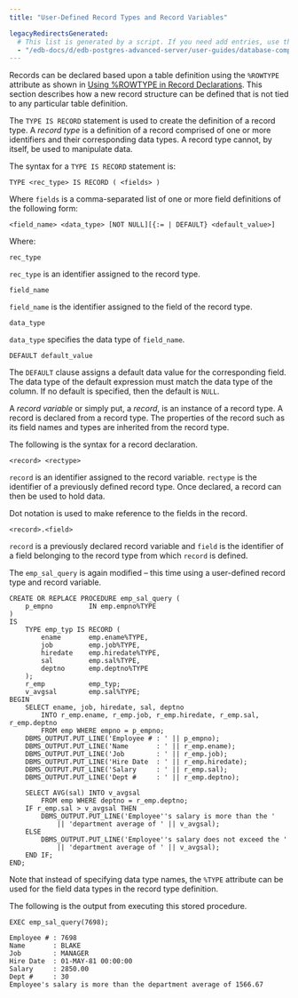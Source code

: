 ```yaml
---
title: "User-Defined Record Types and Record Variables"

legacyRedirectsGenerated:
  # This list is generated by a script. If you need add entries, use the `legacyRedirects` key.
  - "/edb-docs/d/edb-postgres-advanced-server/user-guides/database-compatibility-for-oracle-developers-guide/10/Database_Compatibility_for_Oracle_Developers_Guide_10.1.061.html"
---
```


<div id="user_defined_record_types_and_record_variables" class="registered_link"></div>

Records can be declared based upon a table definition using the `%ROWTYPE` attribute as shown in [Using %ROWTYPE in Record Declarations](03_using__row_type_in_record_declarations). This section describes how a new record structure can be defined that is not tied to any particular table definition.

The `TYPE IS RECORD` statement is used to create the definition of a record type. A *record type* is a definition of a record comprised of one or more identifiers and their corresponding data types. A record type cannot, by itself, be used to manipulate data.

The syntax for a `TYPE IS RECORD` statement is:

```text
TYPE <rec_type> IS RECORD ( <fields> )
```

Where `fields` is a comma-separated list of one or more field definitions of the following form:

```text
<field_name> <data_type> [NOT NULL][{:= | DEFAULT} <default_value>]
```

Where:

`rec_type`

 `rec_type` is an identifier assigned to the record type.

`field_name`

 `field_name` is the identifier assigned to the field of the record type.

`data_type`

 `data_type` specifies the data type of `field_name`.

`DEFAULT default_value`

 The `DEFAULT` clause assigns a default data value for the corresponding field. The data type of the default expression must match the data type of the column. If no default is specified, then the default is `NULL`.

A *record variable* or simply put, a *record*, is an instance of a record type. A record is declared from a record type. The properties of the record such as its field names and types are inherited from the record type.

The following is the syntax for a record declaration.

```text
<record> <rectype>
```

`record` is an identifier assigned to the record variable. `rectype` is the identifier of a previously defined record type. Once declared, a record can then be used to hold data.

Dot notation is used to make reference to the fields in the record.

```text
<record>.<field>
```

`record` is a previously declared record variable and `field` is the identifier of a field belonging to the record type from which `record` is defined.

The `emp_sal_query` is again modified – this time using a user-defined record type and record variable.

```text
CREATE OR REPLACE PROCEDURE emp_sal_query (
    p_empno         IN emp.empno%TYPE
)
IS
    TYPE emp_typ IS RECORD (
        ename       emp.ename%TYPE,
        job         emp.job%TYPE,
        hiredate    emp.hiredate%TYPE,
        sal         emp.sal%TYPE,
        deptno      emp.deptno%TYPE
    );
    r_emp           emp_typ;
    v_avgsal        emp.sal%TYPE;
BEGIN
    SELECT ename, job, hiredate, sal, deptno
        INTO r_emp.ename, r_emp.job, r_emp.hiredate, r_emp.sal, r_emp.deptno
        FROM emp WHERE empno = p_empno;
    DBMS_OUTPUT.PUT_LINE('Employee # : ' || p_empno);
    DBMS_OUTPUT.PUT_LINE('Name       : ' || r_emp.ename);
    DBMS_OUTPUT.PUT_LINE('Job        : ' || r_emp.job);
    DBMS_OUTPUT.PUT_LINE('Hire Date  : ' || r_emp.hiredate);
    DBMS_OUTPUT.PUT_LINE('Salary     : ' || r_emp.sal);
    DBMS_OUTPUT.PUT_LINE('Dept #     : ' || r_emp.deptno);

    SELECT AVG(sal) INTO v_avgsal
        FROM emp WHERE deptno = r_emp.deptno;
    IF r_emp.sal > v_avgsal THEN
        DBMS_OUTPUT.PUT_LINE('Employee''s salary is more than the '
            || 'department average of ' || v_avgsal);
    ELSE
        DBMS_OUTPUT.PUT_LINE('Employee''s salary does not exceed the '
            || 'department average of ' || v_avgsal);
    END IF;
END;
```

Note that instead of specifying data type names, the `%TYPE` attribute can be used for the field data types in the record type definition.

The following is the output from executing this stored procedure.

```text
EXEC emp_sal_query(7698);

Employee # : 7698
Name       : BLAKE
Job        : MANAGER
Hire Date  : 01-MAY-81 00:00:00
Salary     : 2850.00
Dept #     : 30
Employee's salary is more than the department average of 1566.67
```
